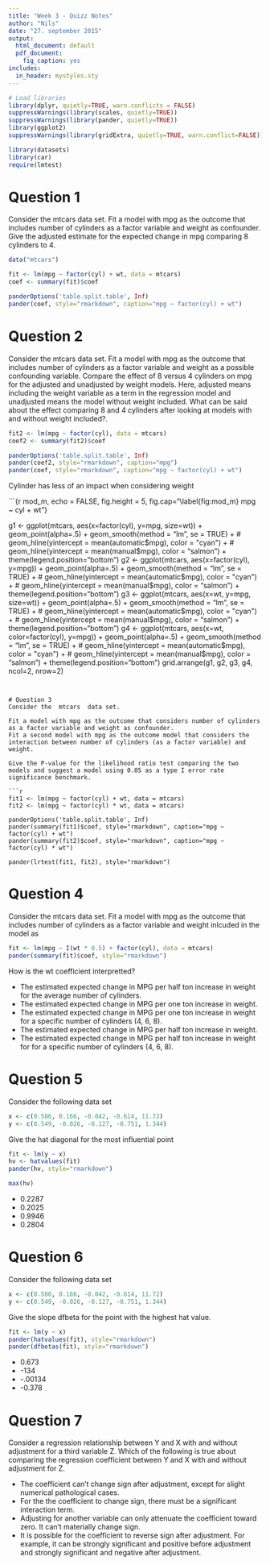 ---
title: "Week 3 - Quizz Notes"
author: "Nils"
date: "27. september 2015"
output:
  html_document: default
  pdf_document:
    fig_caption: yes
includes:
  in_header: mystyles.sty
---


```{r, results="hide", echo=FALSE}
# Load libraries
library(dplyr, quietly=TRUE, warn.conflicts = FALSE)
suppressWarnings(library(scales, quietly=TRUE))
suppressWarnings(library(pander, quietly=TRUE))
library(ggplot2)
suppressWarnings(library(gridExtra, quietly=TRUE, warn.conflict=FALSE))

library(datasets)
library(car)
require(lmtest)
```

# Question 1

Consider the mtcars data set. Fit a model with mpg as the outcome that includes number of cylinders as a factor variable and weight as confounder. Give the adjusted estimate for the expected change in mpg comparing 8 cylinders to 4.


```{r}
data("mtcars")

fit <- lm(mpg ~ factor(cyl) + wt, data = mtcars)
coef <- summary(fit)$coef

panderOptions('table.split.table', Inf) 
pander(coef, style="rmarkdown", caption="mpg ~ factor(cyl) + wt")

```


# Question 2

Consider the mtcars data set. Fit a model with mpg as the outcome that includes number of cylinders as a factor variable and weight as a possible confounding variable. Compare the effect of 8 versus 4 cylinders on mpg for the adjusted and unadjusted by weight models. Here, adjusted means including the weight variable as a term in the regression model and unadjusted means the model without weight included. What can be said about the effect comparing 8 and 4 cylinders after looking at models with and without weight included?.

```{r}
fit2 <- lm(mpg ~ factor(cyl), data = mtcars)
coef2 <- summary(fit2)$coef

panderOptions('table.split.table', Inf) 
pander(coef2, style="rmarkdown", caption="mpg")
pander(coef, style="rmarkdown", caption="mpg ~ factor(cyl) + wt")
```

Cylinder has less of an impact when considering weight

```{r mod_m, echo = FALSE, fig.height = 5, fig.cap="\\label{fig:mod_m} mpg ~ cyl + wt"}

g1 <- ggplot(mtcars, aes(x=factor(cyl), y=mpg, size=wt)) +
        geom_point(alpha=.5) +
        geom_smooth(method = "lm", se = TRUE) +
#        geom_hline(yintercept = mean(automatic$mpg), color = "cyan") +
#        geom_hline(yintercept = mean(manual$mpg), color = "salmon") +
        theme(legend.position="bottom")
g2 <- ggplot(mtcars, aes(x=factor(cyl), y=mpg)) +
        geom_point(alpha=.5) +
        geom_smooth(method = "lm", se = TRUE) +
#        geom_hline(yintercept = mean(automatic$mpg), color = "cyan") +
#        geom_hline(yintercept = mean(manual$mpg), color = "salmon") +
        theme(legend.position="bottom")
g3 <- ggplot(mtcars, aes(x=wt, y=mpg, size=wt)) +
        geom_point(alpha=.5) +
        geom_smooth(method = "lm", se = TRUE) +
#        geom_hline(yintercept = mean(automatic$mpg), color = "cyan") +
#        geom_hline(yintercept = mean(manual$mpg), color = "salmon") +
        theme(legend.position="bottom")
g4 <- ggplot(mtcars, aes(x=wt, color=factor(cyl), y=mpg)) +
        geom_point(alpha=.5) +
        geom_smooth(method = "lm", se = TRUE) +
#        geom_hline(yintercept = mean(automatic$mpg), color = "cyan") +
#        geom_hline(yintercept = mean(manual$mpg), color = "salmon") +
        theme(legend.position="bottom")
grid.arrange(g1, g2, g3, g4, ncol=2, nrow=2)
```


# Question 3
Consider the  mtcars  data set. 

Fit a model with mpg as the outcome that considers number of cylinders as a factor variable and weight as confounder. 
Fit a second model with mpg as the outcome model that considers the interaction between number of cylinders (as a factor variable) and weight. 

Give the P-value for the likelihood ratio test comparing the two models and suggest a model using 0.05 as a type I error rate significance benchmark. 

```{r}
fit1 <- lm(mpg ~ factor(cyl) + wt, data = mtcars)
fit2 <- lm(mpg ~ factor(cyl) * wt, data = mtcars)

panderOptions('table.split.table', Inf) 
pander(summary(fit1)$coef, style="rmarkdown", caption="mpg ~ factor(cyl) + wt")
pander(summary(fit2)$coef, style="rmarkdown", caption="mpg ~ factor(cyl) * wt")

pander(lrtest(fit1, fit2), style="rmarkdown")
```


# Question 4

Consider the mtcars data set. Fit a model with mpg as the outcome that includes number of cylinders as a factor variable and weight inlcuded in the model as

```{r}
fit <- lm(mpg ~ I(wt * 0.5) + factor(cyl), data = mtcars)
pander(summary(fit)$coef, style="rmarkdown")
```

How is the wt coefficient interpretted?

* The estimated expected change in MPG per half ton increase in weight for the average number of cylinders. 
* The estimated expected change in MPG per one ton increase in weight. 
* The estimated expected change in MPG per one ton increase in weight for a specific number of cylinders (4, 6, 8). 
* The estimated expected change in MPG per half ton increase in weight. 
* The estimated expected change in MPG per half ton increase in weight for for a specific number of cylinders (4, 6, 8).



# Question 5
Consider the following data set
```{r}
x <- c(0.586, 0.166, -0.042, -0.614, 11.72)
y <- c(0.549, -0.026, -0.127, -0.751, 1.344)

```

Give the hat diagonal for the most influential point

```{r}
fit <- lm(y ~ x)
hv <- hatvalues(fit)
pander(hv, style="rmarkdown")

max(hv)

```

* 0.2287 
* 0.2025 
* 0.9946 
* 0.2804


# Question 6

Consider the following data set
```{r}
x <- c(0.586, 0.166, -0.042, -0.614, 11.72)
y <- c(0.549, -0.026, -0.127, -0.751, 1.344)
```

Give the slope dfbeta for the point with the highest hat value.

```{r}
fit <- lm(y ~ x)
pander(hatvalues(fit), style="rmarkdown")
pander(dfbetas(fit), style="rmarkdown")
```

* 0.673 
* -134 
* -.00134  
* -0.378 

# Question 7

Consider a regression relationship between Y and X with and without adjustment for a third variable Z. Which of the following is true about comparing the regression coefficient between Y and X with and without adjustment for Z.


* The coefficient can't change sign after adjustment, except for slight numerical pathological cases.  
* For the the coefficient to change sign, there must be a significant interaction term. 
* Adjusting for another variable can only attenuate the coefficient toward zero. It can't materially change sign. 
* It is possible for the coefficient to reverse sign after adjustment. For example, it can be strongly significant and positive before adjustment and strongly significant and negative after adjustment.
